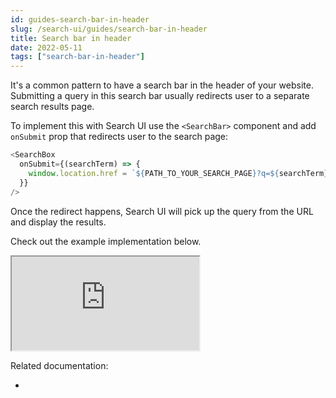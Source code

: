 ```yaml
---
id: guides-search-bar-in-header
slug: /search-ui/guides/search-bar-in-header
title: Search bar in header
date: 2022-05-11
tags: ["search-bar-in-header"]
---
```


It's a common pattern to have a search bar in the header of your website.
Submitting a query in this search bar usually redirects user to a separate search results page.

To implement this with Search UI use the `<SearchBar>` component and add `onSubmit` prop that redirects user to the search page:

```js
<SearchBox
  onSubmit={(searchTerm) => {
    window.location.href = `${PATH_TO_YOUR_SEARCH_PAGE}?q=${searchTerm}`;
  }}
/>
```

Once the redirect happens, Search UI will pick up the query from the URL and display the results.

Check out the example implementation below.

<iframe
  src="https://codesandbox.io/embed/github/elastic/search-ui/tree/master/examples/sandbox?autoresize=1&fontsize=12&initialpath=%2Fsearch-bar-in-header&module=%2Fsrc%2Fpages%2Fsearch-bar-in-header%2Findex.js&theme=light&view=preview&hidedevtools=1"
  style={{
    width: "100%",
    height: "800px",
    overflow: "hidden"
  }}
  highlights="218,219,220"
  title="Search UI"
  allow="accelerometer; ambient-light-sensor; camera; encrypted-media; geolocation; gyroscope; hid; microphone; midi; payment; usb; vr; xr-spatial-tracking"
  sandbox="allow-forms allow-modals allow-popups allow-presentation allow-same-origin allow-scripts"
></iframe>

Related documentation:

- <DocLink id="api-react-components-search-box" text="SearchBox component" />
